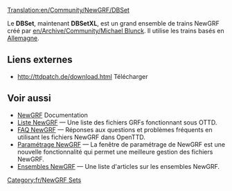 [[Translation:en/Community/NewGRF/DBSet]]


{{fr/Infobox NewGRF|nomEnsemble= DBSet XL
|copieEcran= Dbsetxl.png
|artiste= Michael Blunck
|codeur= Michael Blunck
|focus= Trains
|homepage=www.ttdpatch.de
|nomHomepage= Transport Tycoon - Les nouveaux graphiques
|copyright= sous licence
}}
Le '''DBSet''', maintenant '''DBSetXL''', est un grand ensemble de trains NewGRF créé par [[en/Archive/Community/Michael Blunck]]. Il utilise les trains basés en [https://www.wikipedia.org/wiki/fr:Allemagne Allemagne].

==Liens externes==
*http://ttdpatch.de/download.html Télécharger

== Voir aussi ==
* [[fr/Manual/NewGRF|NewGRF]] Documentation
* [[fr/Community/Liste NewGRF|Liste NewGRF]] &mdash; Une liste des fichiers GRFs fonctionnant sous OTTD.
* [[fr/Manual/FAQ NewGRF|FAQ NewGRF]] &mdash; Réponses aux questions et problèmes fréquents en utilisant les fichiers NewGRF dans OpenTTD.
* [[fr/Manual/NewGRF|Paramétrage NewGRF]] &mdash; La fenêtre de paramétrage de NewGRF est une nouvelle fonctionnalité qui permet une meilleure gestion des fichiers NewGRF.
* [[fr/Archive/Lists/Ensembles NewGRF|Ensembles NewGRF]] &mdash; Une liste d'articles sur les ensembles NewGRF.

[[Category:fr/NewGRF Sets]]